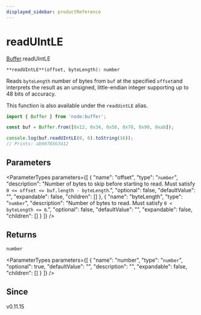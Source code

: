 ```yaml
---
displayed_sidebar: productReference
---
```



# readUIntLE

[Buffer](../../interfaces/Buffer.mdx).readUIntLE

`**readUIntLE**(offset, byteLength): number`

Reads `byteLength` number of bytes from `buf` at the specified `offset`and interprets the result as an unsigned, little-endian integer supporting
up to 48 bits of accuracy.

This function is also available under the `readUintLE` alias.

```js
import { Buffer } from 'node:buffer';

const buf = Buffer.from([0x12, 0x34, 0x56, 0x78, 0x90, 0xab]);

console.log(buf.readUIntLE(0, 6).toString(16));
// Prints: ab9078563412
```

## Parameters

<ParameterTypes parameters={[
  {
    "name": "offset",
    "type": "`number`",
    "description": "Number of bytes to skip before starting to read. Must satisfy `0 <= offset <= buf.length - byteLength`.",
    "optional": false,
    "defaultValue": "",
    "expandable": false,
    "children": []
  },
  {
    "name": "byteLength",
    "type": "`number`",
    "description": "Number of bytes to read. Must satisfy `0 < byteLength <= 6`.",
    "optional": false,
    "defaultValue": "",
    "expandable": false,
    "children": []
  }
]} />

## Returns

`number`

<ParameterTypes parameters={[
  {
    "name": "number",
    "type": "`number`",
    "optional": true,
    "defaultValue": "",
    "description": "",
    "expandable": false,
    "children": []
  }
]} />

## Since

v0.11.15
